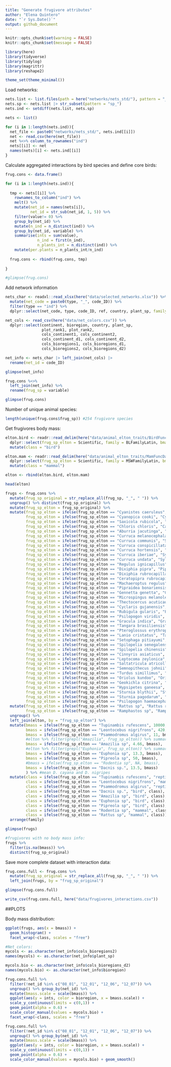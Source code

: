 ```yaml
---
title: "Generate frugivore attributes"
author: "Elena Quintero"
date: "`r Sys.Date()`"
output: github_document
---
```


```r
knitr::opts_chunk$set(warning = FALSE)
knitr::opts_chunk$set(message = FALSE)
```


```r
library(here)
library(tidyverse)
library(tidylog)
library(magrittr)
library(reshape2)

theme_set(theme_minimal())
```


Load networks:

```r
nets.list <- list.files(path = here("networks/nets_std/"), pattern = "_int")
nets.sp <- nets.list |> str_subset(pattern = "sp_")
nets.ind <- setdiff(nets.list, nets.sp)

nets <- list()

for (i in 1:length(nets.ind)){
  net_file <- paste0("networks/nets_std/", nets.ind[[i]])
  net <- read.csv(here(net_file))
  net %<>% column_to_rownames("ind")
  nets[[i]] <- net
  names(nets)[i] <- nets.ind[[i]]
}
```

Calculate aggregated interactions by bird species and define core birds:

```r
frug.cons <- data.frame()

for (i in 1:length(nets.ind)){
  
  tmp <- nets[[i]] %>% 
    rownames_to_column("ind") %>% 
    melt() %>%
    mutate(net_id = names(nets[i]),
           net_id = str_sub(net_id, 1, 5)) %>%
    filter(value!= 0) %>%
    group_by(net_id) %>% 
    mutate(n_ind = n_distinct(ind)) %>%
    group_by(net_id, variable) %>% 
    summarise(ints = sum(value),
              n_ind = first(n_ind),
              n_plants_int = n_distinct(ind)) %>%
    mutate(per.plants = n_plants_int/n_ind)
  
  frug.cons <- rbind(frug.cons, tmp)
  
}

#glimpse(frug.cons)
```

Add network information

```r
nets_char <- readxl::read_xlsx(here("data/selected_networks.xlsx")) %>%
  mutate(net_code = paste0(type, "_", code_ID)) %>%
  filter(type == "ind") %>%
  dplyr::select(net_code, type, code_ID, ref, country, plant_sp, family = `focus family`)

net_cols <- read_csv(here("data/net_colors.csv")) %>%
  dplyr::select(continent, bioregion, country, plant_sp, 
                plot_rank1, plot_rank2,
                cols_continent1, cols_continent2, 
                cols_continent_d1, cols_continent_d2, 
                cols_bioregions1, cols_bioregions_d1,
                cols_bioregions2, cols_bioregions_d2)

net_info <- nets_char |> left_join(net_cols) |> 
  rename(net_id = code_ID)

glimpse(net_info)

frug.cons %<>% 
  left_join(net_info) %>%
  rename(frug_sp = variable)

glimpse(frug.cons)
```

Number of unique animal species:

```r
length(unique(frug.cons$frug_sp)) #254 frugivore species
```

Get frugivores body mass:

```r
elton.bird <- readr::read_delim(here("data/animal_elton_traits/BirdFuncDat.txt"), delim = "\t") %>% 
  dplyr::select(frug_sp_elton = Scientific, family = BLFamilyLatin, bmass.elton = `BodyMass-Value`) %>%
  mutate(class = "bird")

elton.mam <- readr::read_delim(here("data/animal_elton_traits/MamFuncDat.txt"), delim = "\t") %>% 
  dplyr::select(frug_sp_elton = Scientific, family = MSWFamilyLatin, bmass.elton = `BodyMass-Value`) %>%
  mutate(class = "mammal")

elton <- rbind(elton.bird, elton.mam)

head(elton)
```


```r
frugs <- frug.cons %>% 
  mutate(frug_sp_original = str_replace_all(frug_sp, "_", " ")) %>%
  ungroup() %>% distinct(frug_sp_original) %>%
  mutate(frug_sp_elton = frug_sp_original) %>%
  mutate(frug_sp_elton = ifelse(frug_sp_elton == "Cyanistes caeruleus", "Parus caeruleus", frug_sp_elton),
         frug_sp_elton = ifelse(frug_sp_elton == "Cyanopica cooki", "Cyanopica cyanus", frug_sp_elton),
         frug_sp_elton = ifelse(frug_sp_elton == "Saxicola rubicola", "Saxicola torquatus", frug_sp_elton),
         frug_sp_elton = ifelse(frug_sp_elton == "Chloris chloris", "Carduelis chloris", frug_sp_elton),
         frug_sp_elton = ifelse(frug_sp_elton == "Aburria jacutinga", "Pipile jacutinga", frug_sp_elton),
         frug_sp_elton = ifelse(frug_sp_elton == "Curruca melanocephala", "Sylvia melanocephala", frug_sp_elton),
         frug_sp_elton = ifelse(frug_sp_elton == "Curruca communis", "Sylvia communis", frug_sp_elton),
         frug_sp_elton = ifelse(frug_sp_elton == "Curruca conspicillata", "Sylvia conspicillata", frug_sp_elton),
         frug_sp_elton = ifelse(frug_sp_elton == "Curruca hortensis", "Sylvia hortensis", frug_sp_elton),
         frug_sp_elton = ifelse(frug_sp_elton == "Curruca iberiae", "Sylvia cantillans", frug_sp_elton),
         frug_sp_elton = ifelse(frug_sp_elton == "Curruca undata", "Sylvia undata", frug_sp_elton),
         frug_sp_elton = ifelse(frug_sp_elton == "Regulus ignicapillus", "Regulus ignicapilla", frug_sp_elton),
         frug_sp_elton = ifelse(frug_sp_elton == "Dixiphia pipra", "Pipra pipra", frug_sp_elton),
         frug_sp_elton = ifelse(frug_sp_elton == "Dixiphia rubrocapilla", "Pipra rubrocapilla", frug_sp_elton),
         frug_sp_elton = ifelse(frug_sp_elton == "Ceratopipra rubrocapilla", "Pipra rubrocapilla", frug_sp_elton),
         frug_sp_elton = ifelse(frug_sp_elton == "Machaeroptus regulus", "Machaeropterus regulus", frug_sp_elton),
         frug_sp_elton = ifelse(frug_sp_elton == "Pipraidea bonariensis", "Thraupis bonariensis", frug_sp_elton),
         frug_sp_elton = ifelse(frug_sp_elton == "Gennetta genetta", "Genetta genetta", frug_sp_elton),
         frug_sp_elton = ifelse(frug_sp_elton == "Microspingus melanoleucus", "Poospiza melanoleuca", frug_sp_elton),
         frug_sp_elton = ifelse(frug_sp_elton == "Thectocercus acuticaudata", "Aratinga acuticaudata", frug_sp_elton),
         frug_sp_elton = ifelse(frug_sp_elton == "Cyclaris gujanensis", "Cyclarhis gujanensis", frug_sp_elton),
         frug_sp_elton = ifelse(frug_sp_elton == "Rubigula gularis", "Pycnonotus melanicterus", frug_sp_elton),
         frug_sp_elton = ifelse(frug_sp_elton == "Psilopogon viridis", "Megalaima viridis", frug_sp_elton),
         frug_sp_elton = ifelse(frug_sp_elton == "Gracula indica", "Gracula religiosa", frug_sp_elton),
         frug_sp_elton = ifelse(frug_sp_elton == "Tangara brasiliensis", "Tangara mexicana", frug_sp_elton),
         frug_sp_elton = ifelse(frug_sp_elton == "Pteroglossus erythropygius", "Pteroglossus torquatus", frug_sp_elton),
         frug_sp_elton = ifelse(frug_sp_elton == "Lanio cristatus", "Tachyphonus cristatus", frug_sp_elton),
         frug_sp_elton = ifelse(frug_sp_elton == "Setophaga pitiayumi", "Parula pitiayumi", frug_sp_elton),
         frug_sp_elton = ifelse(frug_sp_elton == "Spilopelia senegalensis", "Stigmatopelia senegalensis", frug_sp_elton),
         frug_sp_elton = ifelse(frug_sp_elton == "Spilopelia chinensis", "Stigmatopelia chinensis", frug_sp_elton),
         frug_sp_elton = ifelse(frug_sp_elton == "Cinnyris asiaticus", "Nectarinia asiatica", frug_sp_elton),
         frug_sp_elton = ifelse(frug_sp_elton == "Leptocoma zeylonica", "Nectarinia zeylonica", frug_sp_elton),
         frug_sp_elton = ifelse(frug_sp_elton == "Saltatricula atricollis", "Saltator atricollis", frug_sp_elton),
         frug_sp_elton = ifelse(frug_sp_elton == "Semnopithecus johnii", "Trachypithecus johnii", frug_sp_elton),
         frug_sp_elton = ifelse(frug_sp_elton == "Turdus simillimus", "Turdus merula", frug_sp_elton),
         frug_sp_elton = ifelse(frug_sp_elton == "Oriolus kundoo", "Oriolus oriolus", frug_sp_elton),
         frug_sp_elton = ifelse(frug_sp_elton == "Geokichla citrina", "Zoothera citrina", frug_sp_elton),
         frug_sp_elton = ifelse(frug_sp_elton == "Hypsipetes ganeesa", "Hypsipetes leucocephalus", frug_sp_elton),
         frug_sp_elton = ifelse(frug_sp_elton == "Sturnia blythii", "Sturnus malabaricus", frug_sp_elton),
         frug_sp_elton = ifelse(frug_sp_elton == "Sturnia pagodarum", "Sturnus pagodarum", frug_sp_elton),
         frug_sp_elton = ifelse(frug_sp_elton == "Psilopogon haemacephalus", "Megalaima haemacephala", frug_sp_elton)) %>% 
  mutate(frug_sp_elton = ifelse(frug_sp_elton == "Rattus sp", "Rattus rattus", frug_sp_elton), #Doñana most common
         frug_sp_elton = ifelse(frug_sp_elton == "Ramphastos sp", "Ramphastos brevis", frug_sp_elton)) %>% #following Lamperty most observed species
  ungroup() %>% 
  left_join(elton, by = "frug_sp_elton") %>%
  mutate(bmass = ifelse(frug_sp_elton == "Tupinambis rufescens", 10000, bmass.elton),
         bmass = ifelse(frug_sp_elton == "Leontocebus nigrifrons", 420, bmass),
         bmass = ifelse(frug_sp_elton == "Psammodromus algirus", 11, bmass), #doi:10.1016/j.anbehav.2003.06.008
         #elton %>% filter(grepl("Amazilia", frug_sp_elton)) %>% summarise(mean(bmass.elton))
         bmass = ifelse(frug_sp_elton == "Amazilia sp", 4.66, bmass),
         #elton %>% filter(grepl("Euphonia", frug_sp_elton)) %>% summarise(mean(bmass.elton))
         bmass = ifelse(frug_sp_elton == "Euphonia sp", 13.3, bmass),
         bmass = ifelse(frug_sp_elton == "Pipreola sp", 50, bmass),
         #bmass = ifelse(frug_sp_elton == "Rodentia sp", NA, bmass),
         bmass = ifelse(frug_sp_elton == "Dacnis sp.", 13.5, bmass)
         ) %>% #mean D. cayana and D. nigripes
  mutate(class = ifelse(frug_sp_elton == "Tupinambis rufescens", "reptile", class),
         class = ifelse(frug_sp_elton == "Leontocebus nigrifrons", "mammal", class),
         class = ifelse(frug_sp_elton == "Psammodromus algirus", "reptile", class),
         class = ifelse(frug_sp_elton == "Dacnis sp.", "bird", class),
         class = ifelse(frug_sp_elton == "Amazilia sp", "bird", class),
         class = ifelse(frug_sp_elton == "Euphonia sp", "bird", class),
         class = ifelse(frug_sp_elton == "Pipreola sp", "bird", class),
         class = ifelse(frug_sp_elton == "Rodentia sp", "mammal", class),
         class = ifelse(frug_sp_elton == "Rattus sp", "mammal", class)) %>%
  arrange(family)

glimpse(frugs)

#frugivores with no body mass info:
frugs %>% 
  filter(is.na(bmass)) %>%
  distinct(frug_sp_original)
```


Save more complete dataset with interaction data:

```r
frug.cons.full <- frug.cons %>%
  mutate(frug_sp_original = str_replace_all(frug_sp, "_", " ")) %>%
  left_join(frugs, by = "frug_sp_original")

glimpse(frug.cons.full)

write_csv(frug.cons.full, here("data/frugivores_interactions.csv"))
```


##PLOTS

Body mass distribution: 

```r
ggplot(frugs, aes(x = bmass)) + 
  geom_histogram() + 
  facet_wrap(~class, scales = "free")
```

```r
#Net colors:
mycols <- as.character(net_info$cols_bioregions2)
names(mycols) <- as.character(net_info$plant_sp)

mycols.bio <- as.character(net_info$cols_bioregions_d2)
names(mycols.bio) <- as.character(net_info$bioregion)
```

```r
frug.cons.full %>%
  filter(!net_id %in% c("08_01", "12_01", "12_06", "12_07")) %>%
  ungroup() %>% group_by(net_id) %>% 
  mutate(bmass.scale = scale(bmass)) %>%
  ggplot(aes(y = ints, color = bioregion, x = bmass.scale)) + 
  scale_y_continuous(limits = c(0,1)) +
  geom_point(alpha = 0.6) +
  scale_color_manual(values = mycols.bio) + 
  facet_wrap(~class, scales = "free")

frug.cons.full %>%
  filter(!net_id %in% c("08_01", "12_01", "12_06", "12_07")) %>%
  ungroup() %>% group_by(net_id) %>% 
  mutate(bmass.scale = scale(bmass)) %>%
  ggplot(aes(y = ints, color = bioregion, x = bmass.scale)) + 
  scale_y_continuous(limits = c(0,1)) +
  geom_point(alpha = 0.6) +
  scale_color_manual(values = mycols.bio) + geom_smooth()
```







